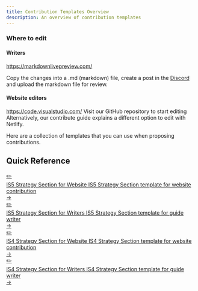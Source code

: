 ```yaml
---
title: Contribution Templates Overview
description: An overview of contribution templates
---
```




### Where to edit
#### Writers

https://markdownlivepreview.com/

Copy the changes into a .md (markdown) file, create a post in the [Discord](https://discord.gg/fqRBzQWVfK) and upload the markdown file for review.

#### Website editors

https://code.visualstudio.com/
Visit our GitHub repository to start editing
Alternatively, our contribute guide explains a different option to edit with Netlify.


Here are a collection of templates that you can use when proposing contributions.

## Quick Reference

<div class="is5-stage-analysis-website-button">
  <a href="/templates/is5-stage-analysis-website" class="guide-button">
    <div class="button-image">
      <div class="reference-icon">✏️</div>
    </div>
    <div class="button-content">
      <span class="button-title">IS5 Strategy Section for Website</span>
      <span class="button-subtitle">IS5 Strategy Section template for website contribution</span>
    </div>
    <div class="button-arrow">→</div>
  </a>
</div>
<div class="is5-stage-analysis-writer-button">
  <a href="/templates/is5-stage-analysis-writer" class="guide-button">
    <div class="button-image">
      <div class="reference-icon">✏️</div>
    </div>
    <div class="button-content">
      <span class="button-title">IS5 Strategy Section for Writers</span>
      <span class="button-subtitle">IS5 Strategy Section template for guide writer</span>
    </div>
    <div class="button-arrow">→</div>
  </a>
</div>
<div class="is4-stage-analysis-website-button">
  <a href="/templates/is4-stage-analysis-website" class="guide-button">
    <div class="button-image">
      <div class="reference-icon">✏️</div>
    </div>
    <div class="button-content">
      <span class="button-title">IS4 Strategy Section for Website</span>
      <span class="button-subtitle">IS4 Strategy Section template for website contribution</span>
    </div>
    <div class="button-arrow">→</div>
  </a>
</div>
<div class="is4-stage-analysis-writer-button">
  <a href="/templates/is4-stage-analysis-writer" class="guide-button">
    <div class="button-image">
      <div class="reference-icon">✏️</div>
    </div>
    <div class="button-content">
      <span class="button-title">IS4 Strategy Section for Writers</span>
      <span class="button-subtitle">IS4 Strategy Section template for guide writer</span>
    </div>
    <div class="button-arrow">→</div>
  </a>
</div>